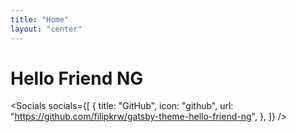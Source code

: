 ```yaml
---
title: "Home"
layout: "center"
---
```



# Hello Friend NG

<Socials
  socials={[
    {
      title: "GitHub",
      icon: "github",
      url: "https://github.com/filipkrw/gatsby-theme-hello-friend-ng",
    },
  ]}
/>
